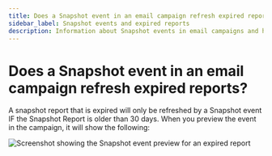 ```yaml
---
title: Does a Snapshot event in an email campaign refresh expired reports?
sidebar_label: Snapshot events and expired reports
description: Information about Snapshot events in email campaigns and how they affect expired reports
---
```


# Does a Snapshot event in an email campaign refresh expired reports?

A snapshot report that is expired will only be refreshed by a Snapshot event IF the Snapshot Report is older than 30 days. When you preview the event in the campaign, it will show the following:

![Screenshot showing the Snapshot event preview for an expired report](/img/snapshot-report-faqs/snapshot-campaign-expired-report.png)